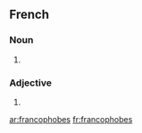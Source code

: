 {{also|Francophobes}}
==French==

===Noun===
{{head|fr|plural}} {{m-p|f-p}}

# {{plural of|francophobe|lang=fr|nocat=1}}

===Adjective===
{{fr-adj-form}}

# {{plural of|nocat=1|francophobe|lang=fr}}

[[ar:francophobes]]
[[fr:francophobes]]